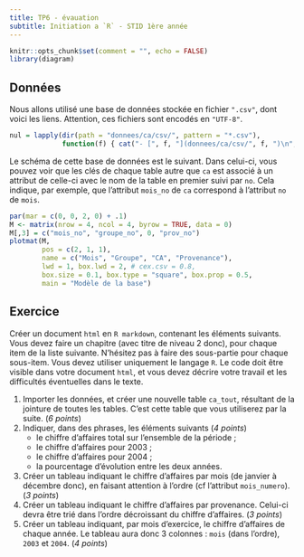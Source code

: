 ```yaml
---
title: TP6 - évauation
subtitle: Initiation a `R` - STID 1ère année
---
```


```r
knitr::opts_chunk$set(comment = "", echo = FALSE)
library(diagram)
```

## Données

Nous allons utilisé une base de données stockée en fichier `".csv"`, dont voici les liens. Attention, ces fichiers sont encodés en `"UTF-8"`.

```r
nul = lapply(dir(path = "donnees/ca/csv/", pattern = "*.csv"),
             function(f) { cat("- [", f, "](donnees/ca/csv/", f, ")\n", sep = "")})
```

Le schéma de cette base de données est le suivant. Dans celui-ci, vous pouvez voir que les clés de chaque table autre que `ca` est associé à un attribut de celle-ci avec le nom de la table en premier suivi par `no`. Cela indique, par exemple, que l'attribut `mois_no` de `ca` correspond à l'attribut `no` de `mois`.

```r
par(mar = c(0, 0, 2, 0) + .1)
M <- matrix(nrow = 4, ncol = 4, byrow = TRUE, data = 0)
M[,3] = c("mois_no", "groupe_no", 0, "prov_no")
plotmat(M, 
        pos = c(2, 1, 1), 
        name = c("Mois", "Groupe", "CA", "Provenance"),
        lwd = 1, box.lwd = 2, # cex.csv = 0.8, 
        box.size = 0.1, box.type = "square", box.prop = 0.5,
        main = "Modèle de la base")
```


## Exercice

Créer un document `html` en `R markdown`, contenant les éléments suivants. Vous devez faire un chapitre (avec titre de niveau 2 donc), pour chaque item de la liste suivante. N'hésitez pas à faire des sous-partie pour chaque sous-item. Vous devez utiliser uniquement le langage `R`. Le code doit être visible dans votre document `html`, et vous devez décrire votre travail et les difficultés éventuelles dans le texte. 

1. Importer les données, et créer une nouvelle table `ca_tout`, résultant de la jointure de toutes les tables. C'est cette table que vous utiliserez par la suite. (*6 points*)
1. Indiquer, dans des phrases, les éléments suivants (*4 points*) 
    - le chiffre d'affaires total sur l'ensemble de la période ;
    - le chiffre d'affaires pour 2003 ;
    - le chiffre d'affaires pour 2004 ;
    - la pourcentage d'évolution entre les deux années.
1. Créer un tableau indiquant le chiffre d'affaires par mois (de janvier à décembre donc), en faisant attention à l'ordre (cf l'attribut `mois_numero`). (*3 points*)
1. Créer un tableau indiquant le chiffre d'affaires par provenance. Celui-ci devra être trié dans l'ordre décroissant du chiffre d'affaires. (*3 points*)
1. Créer un tableau indiquant, par mois d'exercice, le chiffre d'affaires de chaque année. Le tableau aura donc 3 colonnes : `mois` (dans l'ordre), `2003` et `2004`. (*4 points*)


